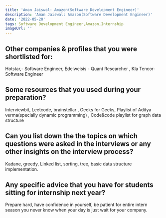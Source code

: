 ```yaml
---
title: 'Aman Jaiswal: Amazon(Software Development Engineer)'
description: 'Aman Jaiswal: Amazon(Software Development Engineer)'
date: '2022-05-20'
tags: Software Development Engineer,Amazon,Internship
imageUrl: ''
---
```


## Other companies & profiles that you were shortlisted for:
Hotstar,- Software Engineer, Edelweisis - Quant Researcher , Kla Tencor- Software Engineer

## Some resources that you used during your preparation?
Interviewbit, Leetcode, brainstellar , Geeks for Geeks, Playlist of Aditya verma(specially dynamic programming) , Code&code playlist for graph data structure

## Can you list down the the topics on which questions were asked in the interviews or any other insights on the interview process?
Kadane, greedy, Linked list, sorting, tree, basic data structure implementation. 

## Any specific advice that you have for students sitting for internship next year?
Prepare hard, have confidence in yourself, be patient for entire intern season you never know when your day is  just wait for your company.

